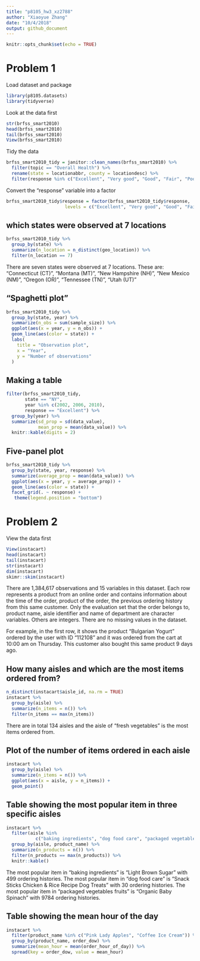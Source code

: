 ```yaml
---
title: "p8105_hw3_xz2788"
author: "Xiaoyue Zhang"
date: "10/4/2018"
output: github_document
---
```


```r
knitr::opts_chunk$set(echo = TRUE)
```

# Problem 1

Load dataset and package

```r
library(p8105.datasets)
library(tidyverse)
```

Look at the data first

```r
str(brfss_smart2010)
head(brfss_smart2010)
tail(brfss_smart2010)
View(brfss_smart2010)
```

Tidy the data

```r
brfss_smart2010_tidy = janitor::clean_names(brfss_smart2010) %>%
  filter(topic == "Overall Health") %>% 
  rename(state = locationabbr, county = locationdesc) %>% 
  filter(response %in% c("Excellent", "Very good", "Good", "Fair", "Poor"))
```

Convert the "response" variable into a factor

```r
brfss_smart2010_tidy$response = factor(brfss_smart2010_tidy$response, 
                      levels = c("Excellent", "Very good", "Good", "Fair", "Poor"))
```

## which states were observed at 7 locations

```r
brfss_smart2010_tidy %>% 
  group_by(state) %>% 
  summarize(n_location = n_distinct(geo_location)) %>% 
  filter(n_location == 7)
```

There are seven states were observed at 7 locations. These are:
"Connecticut (CT)", "Montana (MT)", "New Hampshire (NH)", "New Mexico (NM)", "Oregon (OR)", "Tennessee (TN)", "Utah (UT)"

## "Spaghetti plot"

```r
brfss_smart2010_tidy %>% 
  group_by(state, year) %>% 
  summarize(n_obs = sum(sample_size)) %>% 
  ggplot(aes(x = year, y = n_obs)) + 
  geom_line(aes(color = state)) +
  labs(
    title = "Observation plot",
    x = "Year",
    y = "Number of observations"
  )
```

## Making a table

```r
filter(brfss_smart2010_tidy, 
       state == "NY",
       year %in% c(2002, 2006, 2010),
       response == "Excellent") %>%
  group_by(year) %>% 
  summarize(sd_prop = sd(data_value),
            mean_prop = mean(data_value)) %>% 
  knitr::kable(digits = 2)
```

## Five-panel plot

```r
brfss_smart2010_tidy %>% 
  group_by(state, year, response) %>% 
  summarize(average_prop = mean(data_value)) %>% 
  ggplot(aes(x = year, y = average_prop)) +
  geom_line(aes(color = state)) +
  facet_grid(. ~ response) +
   theme(legend.position = "bottom")
```

# Problem 2

View the data first

```r
View(instacart)
head(instacart)
tail(instacart)
str(instacart)
dim(instacart)
skimr::skim(instacart)
```

There are 1,384,617 observations and 15 variables in this dataset. Each row represents a product from an online order and contains information about the time of the order, product of the order, the previous ordering history from this same customer. Only the evaluation set that the order belongs to, product name, aisle identifier and name of department are character variables. Others are integers. There are no missing values in the dataset.

For example, in the first row, it shows the product "Bulgarian Yogurt" ordered by the user with ID "112108" and it was ordered from the cart at 10:00 am on Thursday. This customer also bought this same product 9 days ago.

## How many aisles and which are the most items ordered from?

```r
n_distinct(instacart$aisle_id, na.rm = TRUE)
instacart %>% 
  group_by(aisle) %>% 
  summarize(n_items = n()) %>% 
  filter(n_items == max(n_items))
```

There are in total 134 aisles and the aisle of "fresh vegetables" is the most items ordered from.

## Plot of the number of items ordered in each aisle

```r
instacart %>% 
  group_by(aisle) %>% 
  summarize(n_items = n()) %>% 
  ggplot(aes(x = aisle, y = n_items)) +
  geom_point()
```

## Table showing the most popular item in three specific aisles

```r
instacart %>% 
  filter(aisle %in%
           c("baking ingredients", "dog food care", "packaged vegetables fruits")) %>% 
  group_by(aisle, product_name) %>% 
  summarize(n_products = n()) %>% 
  filter(n_products == max(n_products)) %>% 
  knitr::kable()
```

The most popular item in "baking ingredients" is "Light Brown Sugar" with 499 ordering histories.
The most popular item in "dog food care" is "Snack Sticks Chicken & Rice Recipe Dog Treats" with 30 ordering histories.
The most popular item in "packaged vegetables fruits" is "Organic Baby Spinach" with 9784 ordering histories.

## Table showing the mean hour of the day

```r
instacart %>% 
  filter(product_name %in% c("Pink Lady Apples", "Coffee Ice Cream")) %>% 
  group_by(product_name, order_dow) %>% 
  summarize(mean_hour = mean(order_hour_of_day)) %>% 
  spread(key = order_dow, value = mean_hour)
```


